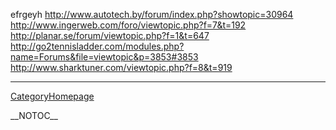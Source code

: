 efrgeyh http://www.autotech.by/forum/index.php?showtopic=30964 http://www.ingerweb.com/foro/viewtopic.php?f=7&t=192 http://planar.se/forum/viewtopic.php?f=1&t=647 http://go2tennisladder.com/modules.php?name=Forums&file=viewtopic&p=3853#3853 http://www.sharktuner.com/viewtopic.php?f=8&t=919
----
[[CategoryHomepage]]

__NOTOC__